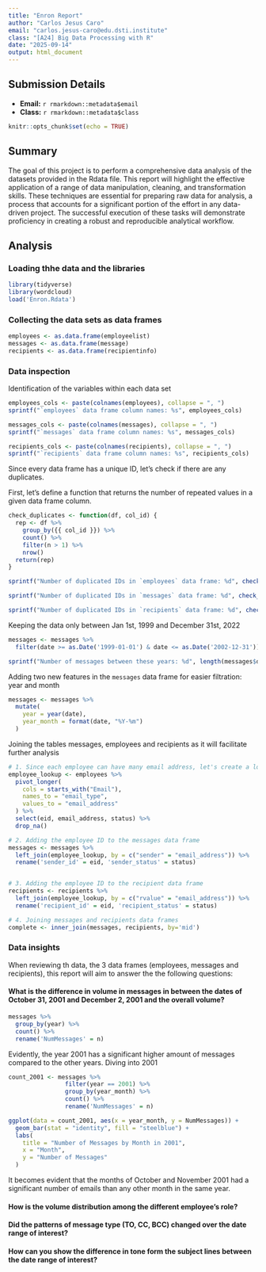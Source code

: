 ```yaml
---
title: "Enron Report"
author: "Carlos Jesus Caro"
email: "carlos.jesus-caro@edu.dsti.institute"
class: "[A24] Big Data Processing with R"
date: "2025-09-14"
output: html_document
---
```


## Submission Details

* **Email:** `r rmarkdown::metadata$email`
* **Class:** `r rmarkdown::metadata$class`

```r
knitr::opts_chunk$set(echo = TRUE)
```

## Summary

The goal of this project is to perform a comprehensive data analysis of the datasets provided in the Rdata file. This report will highlight the effective application of a range of data manipulation, cleaning, and transformation skills. These techniques are essential for preparing raw data for analysis, a process that accounts for a significant portion of the effort in any data-driven project. The successful execution of these tasks will demonstrate proficiency in creating a robust and reproducible analytical workflow.

## Analysis
### Loading thhe data and the libraries

```r
library(tidyverse)
library(wordcloud)
load('Enron.Rdata')
```

### Collecting the data sets as data frames
```r
employees <- as.data.frame(employeelist)
messages <- as.data.frame(message)
recipients <- as.data.frame(recipientinfo)
```

### Data inspection

Identification of the variables within each data set
```r
employees_cols <- paste(colnames(employees), collapse = ", ")
sprintf("`employees` data frame column names: %s", employees_cols)

messages_cols <- paste(colnames(messages), collapse = ", ")
sprintf("`messages` data frame column names: %s", messages_cols)

recipients_cols <- paste(colnames(recipients), collapse = ", ")
sprintf("`recipients` data frame column names: %s", recipients_cols)
```

Since every data frame has a unique ID, let's check if there are any duplicates.

First, let's define a function that returns the number of repeated values in a given data frame column.

```r
check_duplicates <- function(df, col_id) {
  rep <- df %>% 
    group_by({{ col_id }}) %>%
    count() %>%
    filter(n > 1) %>%
    nrow()
  return(rep)
}
```


```r
sprintf("Number of duplicated IDs in `employees` data frame: %d", check_duplicates(employees, eid))

sprintf("Number of duplicated IDs in `messages` data frame: %d", check_duplicates(messages, mid))

sprintf("Number of duplicated IDs in `recipients` data frame: %d", check_duplicates(recipients, rid))
```

Keeping the data only between Jan 1st, 1999 and December 31st, 2022
```r
messages <- messages %>%
  filter(date >= as.Date('1999-01-01') & date <= as.Date('2002-12-31'))

sprintf("Number of messages between these years: %d", length(messages$date))
```

Adding two new features in the `messages` data frame for easier filtration: year and month
```r
messages <- messages %>%
  mutate(
    year = year(date),
    year_month = format(date, "%Y-%m")
  )
```

Joining the tables messages, employees and recipients as it will facilitate further analysis
```r
# 1. Since each employee can have many email address, let's create a look up table
employee_lookup <- employees %>%
  pivot_longer(
    cols = starts_with("Email"), 
    names_to = "email_type",     
    values_to = "email_address"
  ) %>%
  select(eid, email_address, status) %>%
  drop_na()

# 2. Adding the employee ID to the messages data frame
messages <- messages %>%
  left_join(employee_lookup, by = c("sender" = "email_address")) %>%
  rename('sender_id' = eid, 'sender_status' = status)


# 3. Adding the employee ID to the recipient data frame
recipients <- recipients %>%
  left_join(employee_lookup, by = c("rvalue" = "email_address")) %>%
  rename('recipient_id' = eid, 'recipient_status' = status)

# 4. Joining messages and recipients data frames
complete <- inner_join(messages, recipients, by='mid')
```

### Data insights

When reviewing th data, the 3 data frames (employees, messages and recipients), this report will aim to answer the the following questions:

#### What is the difference in volume in messages in between the dates of October 31, 2001 and December 2, 2001 and the overall volume?

```r
messages %>%
  group_by(year) %>%
  count() %>%
  rename('NumMessages' = n)
```
Evidently, the year 2001 has a significant higher amount of messages compared to the other years. Diving into 2001
```r
count_2001 <- messages %>%
                filter(year == 2001) %>%
                group_by(year_month) %>%
                count() %>%
                rename('NumMessages' = n)

ggplot(data = count_2001, aes(x = year_month, y = NumMessages)) +
  geom_bar(stat = "identity", fill = "steelblue") +
  labs(
    title = "Number of Messages by Month in 2001",
    x = "Month",
    y = "Number of Messages"
  )
```

It becomes evident that the months of October and November 2001 had a significant number of emails than any other month in the same year.

#### How is the volume distribution among the different employee's role?


#### Did the patterns of message type (TO, CC, BCC) changed over the date range of interest?

#### How can you show the difference in tone form the subject lines between the date range of interest?

